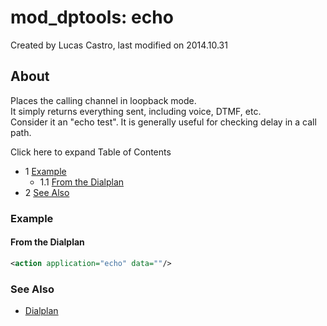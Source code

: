 
# mod_dptools: echo 

 Created by  Lucas Castro, last modified on 2014.10.31

## About

Places the calling channel in loopback mode.  
It simply returns everything sent, including voice, DTMF, etc.  
Consider it an "echo test". It is generally useful for checking delay in a call path.

Click here to expand Table of Contents

* 1 [Example](#example)  
   * 1.1 [From the Dialplan](#from-the-dialplan)
* 2 [See Also](#see-also)

### Example

#### From the Dialplan

```xml
<action application="echo" data=""/>
```

### See Also

* [Dialplan](../../Dialplan/index.mdx#0-about)


